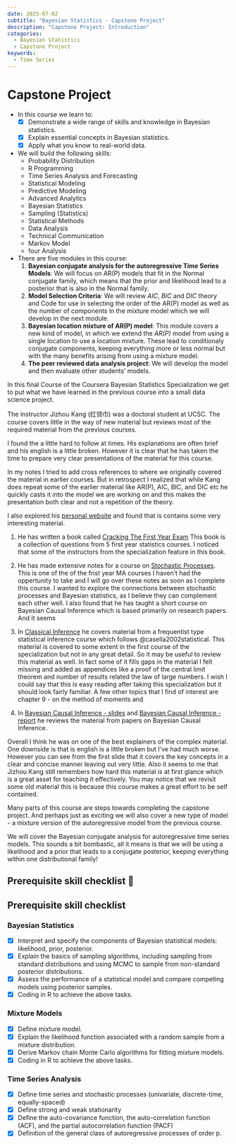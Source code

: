 ```yaml
---
date: 2025-07-02
subtitle: "Bayesian Statistics - Capstone Project"
description: "Capstone Project: Introduction"
categories:
  - Bayesian Statistics
  - Capstone Project
keywords:
  - Time Series
---
```


# Capstone Project

- In this course we learn to:
  - [x] Demonstrate a wide range of skills and knowledge in Bayesian statistics.
  - [x] Explain essential concepts in Bayesian statistics.
  - [x] Apply what you know to real-world data.
- We will build the following skills:
  - Probability Distribution
  - R Programming
  - Time Series Analysis and Forecasting
  - Statistical Modeling
  - Predictive Modeling
  - Advanced Analytics
  - Bayesian Statistics
  - Sampling (Statistics)
  - Statistical Methods
  - Data Analysis
  - Technical Communication
  - Markov Model
  - four Analysis
- There are five modules in this course:
  1. **Bayesian conjugate analysis for the autoregressive Time Series Models**: We will focus on AR(P) models that fit in the Normal conjugate family, which means that the prior and likelihood lead to a posterior that is also in the Normal family.
  2. **Model Selection Criteria**: We will review *AIC*, *BIC* and *DIC* theory and Code for use in selecting the order of the AR(P) model as well as the number of components in the mixture model which we will develop in the next module.
  3. **Bayesian location mixture of AR(P) model**: This module covers a new kind of model, in which we extend the *AR(P)* model from using a single location to use a location mixture. These lead to conditionaly conjugate components, keeping everything more or less normal but with the many benefits arising from using a mixture model.
  4. **The peer reviewed data analysis project**: We will develop the model and then evaluate other students' models.


In this final Course of the Coursera Bayesian Statistics Specialization we get to put what we have learned in the previous course into a small data science project.

The instructor Jizhou Kang (红领巾) was a doctoral student at UCSC. 
The course covers little in the way of new material but reviews most of the required material from the previous courses. 

I found the a little hard to follow at times. His explanations are often brief and his english is a little broken. However it is clear that he has taken the time to prepare very clear presentations of the material for this course. 

In my notes I tried to add cross references to where we originally covered the material in earlier courses. But in retrospect I realized that while Kang does repeat some of the earlier material like AR(P), AIC, BIC, and DIC etc he quickly casts it into the model we are working on and this makes the presentation both clear and not a repetition of the theory.

I also explored his [personal website](http://gzerokang.github.io) and found that is contains some very interesting material. 

1. He has written a book called [Cracking The First Year Exam
](https://bookdown.org/jkang37/fye/) This book is a collection of questions from 5 first year statistics courses. I noticed that some of the instructors from the specialization feature in this book.

2. He has made extensive notes for a course on [Stochastic Processes](https://bookdown.org/jkang37/stochastic-process-lecture-notes/). This is one of the of the frist year MA courses I haven't had the oppertunity to take and I will go over these notes as soon as I complete this course.
I wanted to explore the connections between stochastic processes and Bayesian statistics, as I believe they can complement each other well.
I also found that he has taught a short course on Bayesian Causal Inference which is based primarily on research papers. And it seems

3. In [Classical Inference](https://bookdown.org/jkang37/stat205b-notes/) he covers material from a frequentist type statistical inference course which follows @casella2002statistical. This material is covered to some extent in the first course of the specialization but not in any great detail. So it may be useful to review this material as well. In fact some of it fills gaps in the material I felt missing and added as appendices like a proof of the central limit theorem and number of results related the law of large numbers. I wish I could say that this is easy reading after taking this specialization but it should look fairly familiar. A few other topics that I find of interest are chapter 9 - on the method of moments and 

4. In [Bayesian Causal Inference - slides](https://github.com/gzerokang/gzerokang.github.io/blob/main/docs/Bayesian_Causal_Inference.pdf) and [Bayesian Causal Inference - report](https://github.com/gzerokang/gzerokang.github.io/blob/main/docs/Bayesian_Causal_Inference__Introduction_and_Examples.pdf) he reviews the material from papers on Bayesian Causal Inference.

Overall I think he was on one of the best explainers of the complex material.  One downside is that is english is a little broken but I've had much worse. However you can see from the first slide that it covers the key concepts in a clear and concise manner leaving out very little.
Also it seems to me that Jizhou Kang still remembers how hard this material is at first glance which is a great asset for teaching it effectively. You may notice that we revisit some old material this is because this course makes a great effort to be self contained.

Many parts of this course are steps towards completing the capstone project.
And perhaps just as exciting we will also cover a new type of model - a mixture version of the autoregressive model from the previous course.

We will cover the Bayesian conjugate analysis for autoregressive time series models.
This sounds a bit bombastic, all it means is that we will be using a likelihood and a prior that leads to a conjugate posterior, keeping everything within one distributional family!

## Prerequisite skill checklist 📖


:::: {.callout-note collapse="true"}
## Prerequisite skill checklist

### Bayesian Statistics
- [x] Interpret and specify the components of Bayesian statistical models: likelihood, prior, posterior.
- [x] Explain the basics of sampling algorithms, including sampling from
standard distributions and using MCMC to sample from non-standard
posterior distributions.
- [x] Assess the performance of a statistical model and compare competing
models using posterior samples.
- [x] Coding in R to achieve the above tasks.

### Mixture Models
- [x] Define mixture model.
- [x] Explain the likelihood function associated with a random sample
from a mixture distribution.
- [x] Derive Markov chain Monte Carlo algorithms for fitting mixture models.
- [x] Coding in R to achieve the above tasks.

### Time Series Analysis
- [x] Define time series and stochastic processes (univariate, discrete-time, equally-spaced)
- [x] Define strong and weak stationarity
- [x] Define the auto-covariance function, the auto-correlation function
(ACF), and the partial autocorrelation function (PACF)
- [x] Definition of the general class of autoregressive processes of order p.
:::

